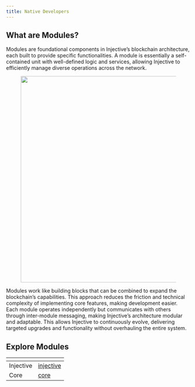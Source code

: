 ```yaml
---
title: Native Developers
---
```


## What are Modules?​

Modules are foundational components in Injective’s blockchain architecture, each built to provide specific functionalities. A module is essentially a self-contained unit with well-defined logic and services, allowing Injective to efficiently manage diverse operations across the network.

<figure><img src="https://lh7-rt.googleusercontent.com/docsz/AD_4nXemhQaBIt08mqak4lODzMNP73IvSnPLjfRohlMwLMn51Ut9kTGOKrCRqolsy4j1I0ca3zFe8-a6xrOalOkpc2HWJYuDESKFVKJdc6xv6NNCY4IY-n3MuY8t4Dz_qujBI4aQg7KpHetfP3b_XPg0wALZq8Dr?key=SrpUIxF4ydd4ZLyJCcX74Q" alt="" width="563" /><figcaption></figcaption></figure>

Modules work like building blocks that can be combined to expand the blockchain’s capabilities. This approach reduces the friction and technical complexity of implementing core features, making development easier. Each module operates independently but communicates with others through inter-module messaging, making Injective’s architecture modular and adaptable. This allows Injective to continuously evolve, delivering targeted upgrades and functionality without overhauling the entire system.

## Explore Modules

<table data-view="cards" data-full-width="false"><thead><tr><th></th><th data-hidden data-card-target data-type="content-ref"></th></tr></thead><tbody><tr><td>Injective</td><td><a href="injective/">injective</a></td></tr><tr><td>Core</td><td><a href="core/">core</a></td></tr></tbody></table>
